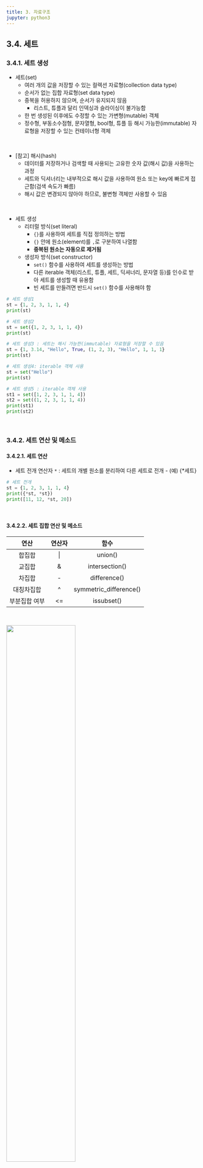 ```yaml
---
title: 3. 자료구조
jupyter: python3
---
```


## 3.4. 세트
### 3.4.1. 세트 생성
+ 세트(set)
  + 여러 개의 값을 저장할 수 있는 컬렉션 자료형(collection data type)
  + 순서가 없는 집합 자료형(set data type)
  + 중복을 허용하지 않으며, 순서가 유지되지 않음
    + 리스트, 튜플과 달리 인덱싱과 슬라이싱이 불가능함
  + 한 번 생성된 이후에도 수정할 수 있는 가변형(mutable) 객체
  + 정수형, 부동소수점형, 문자열형, bool형, 튜플 등 해시 가능한(immutable) 자료형을 저장할 수 있는 컨테이너형 객체

<br>

+ [참고] 해시(hash)
  + 데이터를 저장하거나 검색할 때 사용되는 고유한 숫자 값(해시 값)을 사용하는 과정
  + 세트와 딕셔너리는 내부적으로 해시 값을 사용하여 원소 또는 key에 빠르게 접근함(검색 속도가 빠름)
  + 해시 값은 변경되지 않아야 하므로, 불변형 객체만 사용할 수 있음

<br>

+ 세트 생성
  + 리터럴 방식(set literal)
    + `{}`를 사용하여 세트를 직접 정의하는 방법
    + `{}` 안에 원소(element)를 `,`로 구분하여 나열함
    + **중복된 원소는 자동으로 제거됨**
  + 생성자 방식(set constructor)
    + `set()` 함수를 사용하여 세트를 생성하는 방법
    + 다른 iterable 객체(리스트, 튜플, 세트, 딕셔너리, 문자열 등)를 인수로 받아 세트를 생성할 때 유용함
    + 빈 세트를 만들려면 반드시 `set()` 함수를 사용해야 함


```python
# 세트 생성1
st = {1, 2, 3, 1, 1, 4}
print(st)
```

```python
# 세트 생성2
st = set({1, 2, 3, 1, 1, 4})
print(st)
```

```python
# 세트 생성3 : 세트는 해시 가능한(immutable) 자료형을 저장할 수 있음
st = {1, 3.14, "Hello", True, (1, 2, 3), "Hello", 1, 1, 1}
print(st)
```

```python
# 세트 생성4: iterable 객체 사용
st = set("Hello")
print(st)
```

```python
# 세트 생성5 : iterable 객체 사용
st1 = set([1, 2, 3, 1, 1, 4])
st2 = set((1, 2, 3, 1, 1, 4))
print(st1)
print(st2)
```

<br>

### 3.4.2. 세트 연산 및 메소드
#### 3.4.2.1. 세트 연산
+ 세트 전개 연산자 `*` : 세트의 개별 원소를 분리하여 다른 세트로 전개 - (예) {*세트}

```python
# 세트 전개
st = {1, 2, 3, 1, 1, 4}
print({*st, *st})
print([11, 12, *st, 20])
```

<br>

#### 3.4.2.2. 세트 집합 연산 및 메소드

|연산|연산자|함수|
|:---:|:---:|:------------:|
|합집합|\||union()|
|교집합|&|intersection()|
|차집합|-|difference()|
|대칭차집합|^|symmetric_difference()|
|부분집합 여부|<=|issubset()|

<br>

![](./images/fig3-2.png){width=60%}


```python
# 세트 연산1
A = {1, 2, 3}
B = {3, 4, 5}

print(A | B)                                                # 합집합
print(A & B)                                                # 교집합
print(A - B)                                                # 차집합
print(A ^ B)                                                # 대칭차집합
print(A <= B)                                               # 부분집합 여부
```

```python
# 세트 연산2
A = {1, 2, 3}
B = {3, 4, 5}

print(A.union(B))
print(A.intersection(B))
print(A.difference(B))
print(A.symmetric_difference(B))
print(A.issubset(B))
```

```python
# 세트 연산3 : 여러 개의 세트를 연쇄적으로 한 번에 연산 가능
A = {1, 2, 3}
B = {3, 4, 5}
C = {5, 6, 7}

# 연산자 사용
print(A | B | C)
print(A & B & C)

# 메소드 사용
print(A.union(B, C))
print(A.intersection(B, C))
```

<br>

#### 3.4.2.3. 세트 추가/삭제/검색

|함수|설명|
|:---:|:------------|
|add()|- 새로운 값을 세트에 추가|
|update()|- 여러 개 값을 세트에 추가|
|pop()|- 임의의 값을 삭제하고 그 값을 반환 <br>- 어떤 값을 삭제할지 예측 불가능|
|remove()|- 세트에서 일치하는 값을 삭제 <br>- 일치하는 값이 없으면 오류가 발생함|
|discard()|- 세트에서 일치하는 값을 삭제 <br>- 일치하는 값이 없어도 오류가 발생하지 않음|
|clear()|- 세트의 모든 원소를 삭제|
|in 연산자|세트 내부에 특정 값이 있다면 True, 없다면 False를 반환|

```python
# 세트에 한 개의 원소 추가
st = {1, 2, 3}
st.add(6)                                  # 실행 결과로 아무것도 출력하지 않음
print(st)                                  # st 원본 값이 변함
```

```python
# 세트에 여러 개의 원소 추가
st = {1, 2, 3}
st.update([1, 2, 6])                       # 리스트 사용
print(st)

st.update((1, 7))                          # 튜플 사용
print(st)

st.update({8, 9})                          # 세트 사용
print(st)
```

```python
# 임의의 원소 삭제
st = {1, 2, 3}
result = st.pop()                          # 임의의 원소를 삭제 후 반환
print(st)                                  # st 원본 값이 변함
print(result)
```

```python
# 일치하는 값 삭제1
st = {1, 2, 3}
st.remove(3)
print(st)
```

```python
# 일치하는 값 삭제2 : remove() 함수는 일치하는 값이 없으면 오류가 발생함
#st = {1, 2, 3}
#st.remove(4)
#print(st)
```

```python
# 일치하는 값 삭제3
st = {1, 2, 3}
st.discard(3)
print(st)
```

```python
# 일치하는 값 삭제4 : discard() 함수는 일치하는 값이 없어도 오류가 발생하지 않음
st = {1, 2, 3}
st.discard(4)
print(st)
```

```python
# 세트 모든 원소 삭제
st = {1, 2, 3}
st.clear()
print(st)
```

```python
# 특정값 찾기
st = {1, 2, 3}
print(3 in st)
print(6 in st)
```

<br>

### 3.4.3. 세트 컴프리헨션

> {식 for 변수 in 반복범위 if 조건식}


+ 리스트 컴프리헨션과 문법이 동일함
+ 자동으로 중복이 제거되므로 빠르고 편리함

```python
# 이메일 리스트에서 '@'가 포함된 유효한 이메일 주소만 추출
emails = ["user1@gmail.com", "user2", "test@yahoo.com", "invalid_email", "hello@naver.com"]
valid_emails = {e for e in emails if "@" in emails}
print(valid_emails)
```

```python
# 문장에서 알파벳 문자만 추출 (중복 제거)
sentence = "Python is amazing! 123"
unique_chars = {char.lower() for char in sentence if char.isalpha()}
print(unique_chars)
```

```python
# 주어진 숫자 리스트에서 짝수의 제곱을 저장하는 세트
numbers = [1, 2, 3, 4, 5, 6, 7, 8, 9, 10]
even_squares = {n**2 for n in numbers if n % 2 == 0}
print(even_squares) 
```

```python
# 웹사이트 방문 기록에서 도메인만 추출 (중복 제거)
urls = ["https://google.com", "http://example.com", "https://google.com", "https://openai.com"]
domains = {url.split("//")[1] for url in urls}
print(domains)
```

```python
# 두 개의 리스트에서 공통된 단어만 저장 (중복 없이)
words1 = ["apple", "banana", "cherry", "durian"]
words2 = ["banana", "durian", "fig", "grape"]
common_words = {word for word in words1 if word in words2}
print(common_words)  
```

